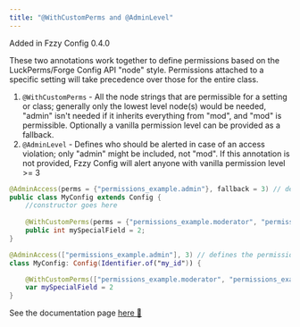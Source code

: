```yaml
---
title: "@WithCustomPerms and @AdminLevel"
---
```


<Callout>
Added in Fzzy Config 0.4.0
</Callout>

These two annotations work together to define permissions based on the LuckPerms/Forge Config API "node" style. Permissions attached to a specific setting will take precedence over those for the entire class.
1. `@WithCustomPerms` - All the node strings that are permissible for a setting or class; generally only the lowest level node(s) would be needed, "admin" isn't needed if it inherits everything from "mod", and "mod" is permissible. Optionally a vanilla permission level can be provided as a fallback.
2. `@AdminLevel` - Defines who should be alerted in case of an access violation; only "admin" might be included, not "mod". If this annotation is not provided, Fzzy Config will alert anyone with vanilla permission level >= 3

<CodeTabs>

```java !!tabs Java
@AdminAccess(perms = {"permissions_example.admin"}, fallback = 3) // defines the permission nodes that are alerted of an access violation; falls back to vanilla admin or higher
public class MyConfig extends Config {
    //constructor goes here
    
    @WithCustomPerms(perms = {"permissions_example.moderator", "permissions_example.temporary_admin"}, fallback = 3) // permission nodes that have access to this setting (along with any inheriting nodes). Falls back to anyone with vanilla admin access or higher.
    public int mySpecialField = 2;
}
```

```kotlin !!tabs Kotlin
@AdminAccess(["permissions_example.admin"], 3) // defines the permission nodes that are alerted of an access violation; falls back to vanilla admin or higher
class MyConfig: Config(Identifier.of("my_id")) {

    @WithCustomPerms(["permissions_example.moderator", "permissions_example.temporary_admin"], 3) // permission nodes that have access to this setting (along with any inheriting nodes). Falls back to anyone with vanilla admin access or higher.
    var mySpecialField = 2
}
```

</CodeTabs>

<Callout>
See the documentation page <a target="_blank" rel="noopener" href="https://fzzyhmstrs.github.io/fconfig/-fzzy%20-config/me.fzzyhmstrs.fzzy_config.annotations/-with-custom-perms/index.html">here 🔗</a>
</Callout>
